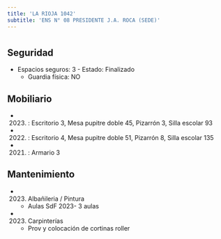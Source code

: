```yaml
---
title: 'LA RIOJA 1042'
subtitle: 'ENS N° 08 PRESIDENTE J.A. ROCA (SEDE)'
---
```


#


## Seguridad

*  Espacios seguros: 3 - Estado: Finalizado 
    + Guardia física: NO





## Mobiliario

*  (2023) : Escritorio 3, Mesa pupitre doble 45, Pizarrón 3, Silla escolar 93 

*  (2022) : Escritorio 4, Mesa pupitre doble 51, Pizarrón 8, Silla escolar 135 

*  (2021) : Armario 3 





## Mantenimiento

*  (2023) Albañileria / Pintura 
    + Aulas SdF 2023- 3 aulas

*  (2023) Carpinterías 
    + Prov y colocación de cortinas roller



